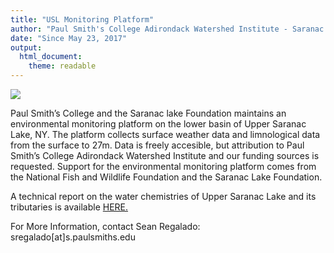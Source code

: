 ```yaml
---
title: "USL Monitoring Platform"
author: "Paul Smith's College Adirondack Watershed Institute - Saranac Lake Foundation"
date: "Since May 23, 2017"
output: 
  html_document: 
    theme: readable
---
```

<html> <img src="http://www.adkwatershed.org/sites/default/files/usl_platform4-01.jpg"> </html>

Paul Smith's College and the Saranac lake Foundation maintains an environmental monitoring platform on the lower basin of Upper Saranac Lake, NY. The platform collects surface weather data and limnological data from the surface to 27m. Data is freely accesible, but attribution to Paul Smith's College Adirondack Watershed Institute and our funding sources is requested. Support for the environmental monitoring platform comes from the National Fish and Wildlife Foundation and the Saranac Lake Foundation.

A technical report on the water chemistries of Upper Saranac Lake and its tributaries is available <html> <a href="http://www.adkwatershed.org/sites/default/files/usl2016report.pdf" >HERE.</a> </html>

For More Information, contact Sean Regalado: sregalado[at]s.paulsmiths.edu